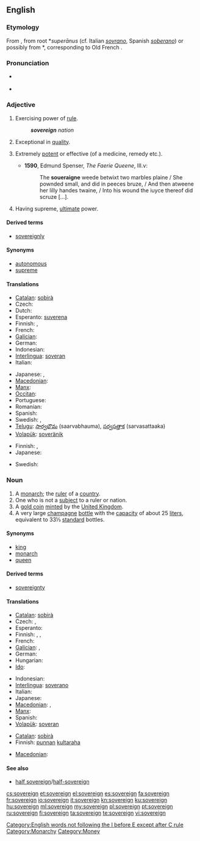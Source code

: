 {{wikipedia}}
==English==

===Etymology===
From {{etyl|fro}} {{term|soverain|lang=la}}, from {{etyl|VL.}} root *''superānus'' (cf. Italian ''[[sovrano]]'', Spanish ''[[soberano]]'') or possibly from {{etyl|LL.}} *{{term||superregnus}}, corresponding to Old French {{term|sur||over|lang=fro}} {{term|regne||reign|lang=fro}}.

===Pronunciation===
* {{a|UK}} {{IPA|/ˈsɒv.rɪn/}}
* {{audio|en-us-sovereign.ogg|Audio (US)}}

===Adjective===
{{en-adj}}

# Exercising power of [[rule]].
#: '''''sovereign''' nation''
# Exceptional in [[quality]].
# {{context|now|_|rare}} Extremely [[potent]] or effective (of a medicine, remedy etc.).
#* '''1590''', Edmund Spenser, ''The Faerie Queene'', III.v:
#*: The '''soueraigne''' weede betwixt two marbles plaine / She pownded small, and did in peeces bruze, / And then atweene her lilly handes twaine, / Into his wound the iuyce thereof did scruze [...].
# Having supreme, [[ultimate]] power.

====Derived terms====
* [[sovereignly]]

====Synonyms====
* [[autonomous]]
* [[supreme]]

====Translations====
{{trans-top|exercising power of rule}}
* [[Catalan]]: [[sobirà]]
* Czech: {{t-|cs|svrchovaný}}
* Dutch: {{t-|nl|soeverein}}
* Esperanto: [[suverena]]
* Finnish: {{t+|fi|itsenäinen}}, {{t+|fi|suvereeni}}
* French: {{t+|fr|souverain}}
* [[Galician]]: {{t|gl|soberano}}
* German: {{t-|de|souverän}}
* Indonesian: {{t|id|berdaulat|xs=Indonesian}}
* [[Interlingua]]: [[soveran]]
* Italian: {{t+|it|sovrano}}
{{trans-mid}}
* Japanese: {{t|ja|独立した|tr=dokuritsu shita}}, {{t|ja|自立した|tr=jiritsu shita}}
* [[Macedonian]]: {{t-|mk|суверен|m|tr=súveren}}
* [[Manx]]: {{t|gv|ard-reeoil}}
* [[Occitan]]: {{t+|oc|sobeiran|xs=Occitan}}
* Portuguese: {{t+|pt|soberano}}
* Romanian: {{t+|ro|suveran}}
* Spanish: {{t+|es|soberano}}
* Swedish: {{t+|sv|självständig}}, {{t+|sv|suverän}}
* [[Telugu]]: [[సార్వభౌమ]] (saarvabhauma), [[సర్వసత్తాక]] (sarvasattaaka)
* [[Volapük]]: [[soveränik]]
{{trans-bottom}}

{{trans-top|exceptional in quality}}
* Finnish: {{t+|fi|erinomainen}}, {{t+|fi|suvereeni}}
* Japanese: {{t|ja|卓越した|tr=takuetsu shita}}
{{trans-mid}}
* Swedish: {{t|sv|suverän}}
{{trans-bottom}}

===Noun===
{{en-noun}}

# A [[monarch]]; the [[ruler]] of a [[country]].
# One who is not a [[subject]] to a ruler or nation.
# A [[gold coin]] [[mint]]ed by the [[United Kingdom]].
# A very large [[champagne]] [[bottle]] with the [[capacity]] of about 25 [[liter]]s, equivalent to 33⅓ [[standard]] bottles.

====Synonyms====
* [[king]]
* [[monarch]]
* [[queen]]

====Derived terms====
* [[sovereignty]]

====Translations====
{{trans-top|monarch}}
* [[Catalan]]: [[sobirà]] {{m}}
* Czech: {{t-|cs|vládce|m}}, {{t-|cs|panovník|m}}
* Esperanto: {{t-|eo|suvereno|xs=Esperanto}}
* Finnish: {{t+|fi|monarkki}}, {{t+|fi|hallitsija}}, {{t-|fi|valtias}}
* French: {{t+|fr|souverain|m}}
* [[Galician]]: {{t|gl|soberano|m}}, {{t|gl|soberana|f}}
* German: {{t+|de|Souverän}}
* Hungarian: {{t|hu|uralkodó}}
* [[Ido]]: {{t+|io|rejo|xs=Ido}}
{{trans-mid}}
* Indonesian: {{t|id|penguasa}}
* [[Interlingua]]: [[soverano]]
* Italian: {{t+|it|sovrano}}
* Japanese: {{t|ja|君主|tr=kunshu}}
* [[Macedonian]]: {{t|mk|владетел|m|tr=vládetel}}, {{t-|mk|суверен|m|tr=súveren}}
* [[Manx]]: {{t|gv|ard-ree|m}}
* Spanish: {{t+|es|soberano}}
* [[Volapük]]: [[soveran]]
{{trans-bottom}}

{{trans-top|coin}}
* [[Catalan]]: [[sobirà]] {{m}}
* Finnish: [[punta|punnan]] [[kultaraha]]
{{trans-mid}}
* [[Macedonian]]: {{t|mk|соверин|m|tr=sóverin}}
{{trans-bottom}}

====See also====
* [[half sovereign]]/[[half-sovereign]]

[[Category:English words not following the I before E except after C rule]]
[[Category:Monarchy]]
[[Category:Money]]

[[cs:sovereign]]
[[et:sovereign]]
[[el:sovereign]]
[[es:sovereign]]
[[fa:sovereign]]
[[fr:sovereign]]
[[io:sovereign]]
[[it:sovereign]]
[[kn:sovereign]]
[[ku:sovereign]]
[[hu:sovereign]]
[[ml:sovereign]]
[[my:sovereign]]
[[pl:sovereign]]
[[pt:sovereign]]
[[ru:sovereign]]
[[fi:sovereign]]
[[ta:sovereign]]
[[te:sovereign]]
[[vi:sovereign]]